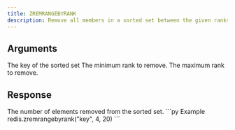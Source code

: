 ```yaml
---
title: ZREMRANGEBYRANK
description: Remove all members in a sorted set between the given ranks.
---
```



## Arguments 

<ParamField body="key" type="str" required>
  The key of the sorted set
</ParamField>

<ParamField body="min" type="str | float" required>
    The minimum rank to remove.
</ParamField>
<ParamField body="min" type="str | float" required>
    The maximum rank to remove.
</ParamField>

## Response

<ResponseField type="int"  required>
    The number of elements removed from the sorted set.
</ResponseField>



<RequestExample>
```py Example
redis.zremrangebyrank("key", 4, 20)
```
</RequestExample>
